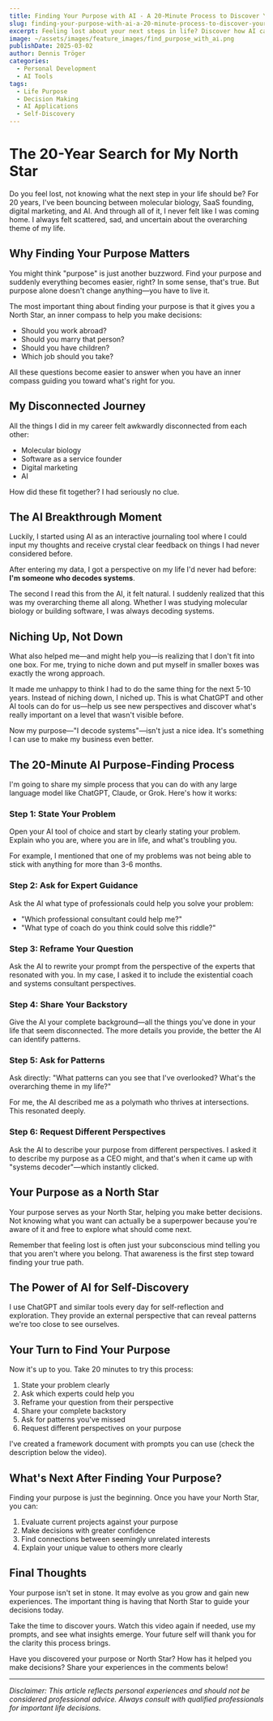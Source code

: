 ```yaml
---
title: Finding Your Purpose with AI - A 20-Minute Process to Discover Your North Star
slug: finding-your-purpose-with-ai-a-20-minute-process-to-discover-your-north-star'
excerpt: Feeling lost about your next steps in life? Discover how AI can help you uncover your life purpose in just 20 minutes. Learn my simple process for finding your North Star and making better decisions.
image: ~/assets/images/feature_images/find_purpose_with_ai.png
publishDate: 2025-03-02
author: Dennis Tröger
categories:
  - Personal Development
  - AI Tools
tags:
  - Life Purpose
  - Decision Making
  - AI Applications
  - Self-Discovery
---
```



# The 20-Year Search for My North Star

Do you feel lost, not knowing what the next step in your life should be? For 20 years, I've been bouncing between molecular biology, SaaS founding, digital marketing, and AI. And through all of it, I never felt like I was coming home. I always felt scattered, sad, and uncertain about the overarching theme of my life.

<YouTube id="HEoD0YKAxIE" />

<InfoBox
  type="info"
  content="Too many of us are feeling stuck and unsure what to do with our lives. Today, I'll share a simple 20-minute process that helped me discover my purpose using AI."
/>

## Why Finding Your Purpose Matters

You might think "purpose" is just another buzzword. Find your purpose and suddenly everything becomes easier, right? In some sense, that's true. But purpose alone doesn't change anything—you have to live it.

The most important thing about finding your purpose is that it gives you a North Star, an inner compass to help you make decisions:

- Should you work abroad?
- Should you marry that person?
- Should you have children?
- Which job should you take?

All these questions become easier to answer when you have an inner compass guiding you toward what's right for you.

<InfoBox
  type="warning"
  content="We live in a world where everything is possible at every second of your life. It's more important than ever to have internal guidance that helps you navigate difficult decisions."
/>

## My Disconnected Journey

All the things I did in my career felt awkwardly disconnected from each other:

- Molecular biology
- Software as a service founder
- Digital marketing
- AI

How did these fit together? I had seriously no clue.

## The AI Breakthrough Moment

Luckily, I started using AI as an interactive journaling tool where I could input my thoughts and receive crystal clear feedback on things I had never considered before.

After entering my data, I got a perspective on my life I'd never had before: **I'm someone who decodes systems**.

The second I read this from the AI, it felt natural. I suddenly realized that this was my overarching theme all along. Whether I was studying molecular biology or building software, I was always decoding systems.

<InfoBox
  type="info"
  content="I wouldn't have discovered this hidden pattern running through my life if it weren't for AI helping me see it."
/>

## Niching Up, Not Down

What also helped me—and might help you—is realizing that I don't fit into one box. For me, trying to niche down and put myself in smaller boxes was exactly the wrong approach.

It made me unhappy to think I had to do the same thing for the next 5-10 years. Instead of niching down, I niched up. This is what ChatGPT and other AI tools can do for us—help us see new perspectives and discover what's really important on a level that wasn't visible before.

Now my purpose—"I decode systems"—isn't just a nice idea. It's something I can use to make my business even better.

## The 20-Minute AI Purpose-Finding Process

I'm going to share my simple process that you can do with any large language model like ChatGPT, Claude, or Grok. Here's how it works:

<InfoBox
  type="warning"
  content="Watch the video for a visual demonstration of this process. I walk through each step and show real examples of how I used AI to discover my purpose."
/>

### Step 1: State Your Problem

Open your AI tool of choice and start by clearly stating your problem. Explain who you are, where you are in life, and what's troubling you.

For example, I mentioned that one of my problems was not being able to stick with anything for more than 3-6 months.

### Step 2: Ask for Expert Guidance

Ask the AI what type of professionals could help you solve your problem:

- "Which professional consultant could help me?"
- "What type of coach do you think could solve this riddle?"

<InfoBox
  type="info"
  content="When the AI suggested an existential coach and systems consultant, these resonated with me more than the suggestion of a psychologist or therapist."
/>

### Step 3: Reframe Your Question

Ask the AI to rewrite your prompt from the perspective of the experts that resonated with you. In my case, I asked it to include the existential coach and systems consultant perspectives.

### Step 4: Share Your Backstory

Give the AI your complete background—all the things you've done in your life that seem disconnected. The more details you provide, the better the AI can identify patterns.

### Step 5: Ask for Patterns

Ask directly: "What patterns can you see that I've overlooked? What's the overarching theme in my life?"

For me, the AI described me as a polymath who thrives at intersections. This resonated deeply.

### Step 6: Request Different Perspectives

Ask the AI to describe your purpose from different perspectives. I asked it to describe my purpose as a CEO might, and that's when it came up with "systems decoder"—which instantly clicked.

<InfoBox
  type="warning"
  content="The entire process took me about 20 minutes—just the time it took to walk from dropping my son at childcare back to my home."
/>

## Your Purpose as a North Star

Your purpose serves as your North Star, helping you make better decisions. Not knowing what you want can actually be a superpower because you're aware of it and free to explore what should come next.

Remember that feeling lost is often just your subconscious mind telling you that you aren't where you belong. That awareness is the first step toward finding your true path.

## The Power of AI for Self-Discovery

I use ChatGPT and similar tools every day for self-reflection and exploration. They provide an external perspective that can reveal patterns we're too close to see ourselves.

<InfoBox
  type="info"
  content="AI doesn't replace human insight—it enhances it by showing us perspectives we might never have considered on our own."
/>

## Your Turn to Find Your Purpose

Now it's up to you. Take 20 minutes to try this process:

1. State your problem clearly
2. Ask which experts could help you
3. Reframe your question from their perspective
4. Share your complete backstory
5. Ask for patterns you've missed
6. Request different perspectives on your purpose

I've created a framework document with prompts you can use (check the description below the video).

## What's Next After Finding Your Purpose?

Finding your purpose is just the beginning. Once you have your North Star, you can:

1. Evaluate current projects against your purpose
2. Make decisions with greater confidence
3. Find connections between seemingly unrelated interests
4. Explain your unique value to others more clearly

<InfoBox
  type="info"
  content="Having decoded my own purpose as a systems decoder, I now apply this lens to everything I do—from wealth building to personal development."
/>

## Final Thoughts

Your purpose isn't set in stone. It may evolve as you grow and gain new experiences. The important thing is having that North Star to guide your decisions today.

Take the time to discover yours. Watch this video again if needed, use my prompts, and see what insights emerge. Your future self will thank you for the clarity this process brings.

Have you discovered your purpose or North Star? How has it helped you make decisions? Share your experiences in the comments below!

<InfoBox
  type="info"
  content="If you found this article helpful, don't forget to watch the full video and subscribe to my channel for more content on decoding systems in life, business, and personal development."
/>

<YouTube id="HEoD0YKAxIE" />

---

_Disclaimer: This article reflects personal experiences and should not be considered professional advice. Always consult with qualified professionals for important life decisions._
